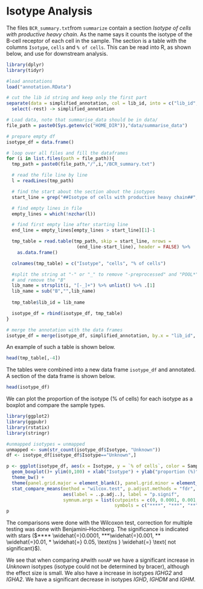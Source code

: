 # Isotype Analysis 

The files `BCR_summary.txt`from `summarize` contain a section *Isotype of cells with productive heavy chain*. As the name says it counts the isotype of the B-cell receptor of each cell in the sample. The section is a table with the columns `Isotype`, `cells` and `% of cells`. This can be read into R, as shown below, and use for downstream analysis.
```r
library(dplyr)
library(tidyr)

#load annotations
load("annotation.RData")

# cut the lib id string and keep only the first part
separate(data = simplified_annotation, col = lib_id, into = c("lib_id", "rest"), extra = "merge") %>%
  select(-rest) -> simplified_annotation

# Load data, note that summarise_data should be in data/
file_path = paste0(Sys.getenv(c("HOME_DIR")),"data/summarise_data")

# prepare empty df
isotype_df = data.frame()

# loop over all files and fill the dataframes
for (i in list.files(path = file_path)){
  tmp_path = paste0(file_path,"/",i,"/BCR_summary.txt")

  # read the file line by line
  l = readLines(tmp_path)

  # find the start about the section about the isotypes
  start_line = grep("##Isotype of cells with productive heavy chain##",l)+2

  # find empty lines in file
  empty_lines = which(!nzchar(l))

  # find first empty line after starting line
  end_line = empty_lines[empty_lines > start_line][1]-1

  tmp_table = read.table(tmp_path, skip = start_line, nrows =
                          (end_line-start_line), header = FALSE) %>%
    as.data.frame()

  colnames(tmp_table) = c("Isotype", "cells", "% of cells")

  #split the string at "-" or "_" to remove "-preprocessed" and "POOL*"
  # and remove the "B"
  lib_name = strsplit(i, "[-_]+") %>% unlist() %>% .[1]
  lib_name = sub("B","",lib_name)
  
  tmp_table$lib_id = lib_name

  isotype_df = rbind(isotype_df, tmp_table)
}

# merge the annotation with the data frames
isotype_df = merge(isotype_df, simplified_annotation, by.x = "lib_id", by.y = "lib_id")
```

An example of such a table is shown below.
```r
head(tmp_table[,-4])
```
The tables were combined into a new data frame `isotype_df` and annotated. A section of the data frame is shown below.
```r
head(isotype_df)
```
We can plot the proportion of the isotype (% of cells) for each isotype as a boxplot and compare the sample types.

```r
library(ggplot2)
library(ggpubr)
library(rstatix)
library(stringr)

#unmapped isotypes = unmapped
unmapped <- sum(str_count(isotype_df$Isotype, "Unknown"))
df <- isotype_df[isotype_df$Isotype=="Unknown",]

p <- ggplot(isotype_df, aes(x = Isotype, y = `% of cells`, color = Sample.Type, fill = Sample.Type)) +
  geom_boxplot()+ ylim(0,100) + xlab("Isotype") + ylab("proportion (%)")+
  theme_bw() +
  theme(panel.grid.major = element_blank(), panel.grid.minor = element_blank())+
  stat_compare_means(method = "wilcox.test", p.adjust.methods = "fdr", 
                     aes(label = ..p.adj..), label = "p.signif",
                     symnum.args = list(cutpoints = c(0, 0.0001, 0.001, 0.01, 0.05, 1),
                                        symbols = c("****", "***", "**", "*", "ns")))
p
```

The comparisons were done with the Wilcoxon test, correction for multiple testing was done with Benjamini–Hochberg. The significance is indicated with stars ($**** \widehat{=}0.0001, ***\widehat{=}0.001, ** \widehat{=}0.01, * \widehat{=} 0.05, \text{ns } \widehat{=} \text{ not significant}$).

We see that when comparing `AP`with `nonAP` we have a significant increase in *Unknown* isotypes (isotype could not be determined by bracer), although the effect size is small. We also have a increase in isotypes *IGHG2* and *IGHA2*. We have a significant decrease in isotypes *IGHD*, *IGHDM* and *IGHM*.